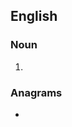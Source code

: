 ==English==

===Noun===
{{head|en|noun plural form}}

# {{plural of|muscle fiber|lang=en}}

===Anagrams===
* {{anagrams|en|a=bceefilmrssu|muscle fibres}}